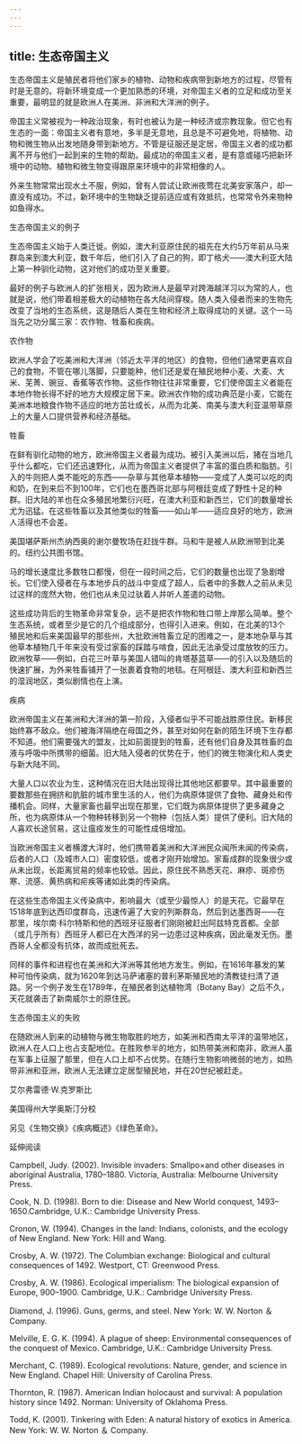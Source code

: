 ```yaml
---
---
---
```

title: 生态帝国主义
---




生态帝国主义是殖民者将他们家乡的植物、动物和疾病带到新地方的过程，尽管有时是无意的。将新环境变成一个更加熟悉的环境，对帝国主义者的立足和成功至关重要，最明显的就是欧洲人在美洲、非洲和大洋洲的例子。

帝国主义常被视为一种政治现象，有时也被认为是一种经济或宗教现象。但它也有生态的一面：帝国主义者有意地，多半是无意地，且总是不可避免地，将植物、动物和微生物从出发地随身带到新地方。不管是征服还是定居，帝国主义者的成功都离不开与他们一起到来的生物的帮助。最成功的帝国主义者，是有意或碰巧把新环境中的动物、植物和微生物变得跟原来环境中的非常相像的人。

外来生物常常出现水土不服，例如，曾有人尝试让欧洲夜莺在北美安家落户，却一直没有成功。不过，新环境中的生物缺乏提前适应或有效抵抗，也常常令外来物种如鱼得水。





生态帝国主义的例子


生态帝国主义始于人类迁徙。例如，澳大利亚原住民的祖先在大约5万年前从马来群岛来到澳大利亚，数千年后，他们引入了自己的狗，即丁格犬——澳大利亚大陆上第一种驯化动物，这对他们的成功至关重要。

最好的例子与欧洲人的扩张相关，因为欧洲人是最早对跨海越洋习以为常的人，也就是说，他们带着相差极大的动植物在各大陆间穿梭。随人类入侵者而来的生物先改变了当地的生态系统，这是随后人类在生物和经济上取得成功的关键。这个一马当先之功分属三家：农作物、牲畜和疾病。





农作物


欧洲人学会了吃美洲和大洋洲（邻近太平洋的地区）的食物，但他们通常更喜欢自己的食物，不管在哪儿落脚，只要能种，他们还是爱在殖民地种小麦、大麦、大米、芜菁、豌豆、香蕉等农作物。这些作物往往非常重要，它们使帝国主义者能在本地作物长得不好的地方大规模定居下来。欧洲农作物的成功典范是小麦，它能在美洲本地粮食作物不适应的地方茁壮成长，从而为北美、南美与澳大利亚温带草原上的大量人口提供营养和经济基础。





牲畜


在鲜有驯化动物的地方，欧洲帝国主义者最为成功。被引入美洲以后，猪在当地几乎什么都吃，它们还迅速野化，从而为帝国主义者提供了丰富的蛋白质和脂肪。引入的牛则把人类不能吃的东西——杂草与其他草本植物——变成了人类可以吃的肉和奶，在到来后不到100年，它们也在墨西哥北部与阿根廷变成了野性十足的种群。旧大陆的羊也在众多殖民地繁衍兴旺，在澳大利亚和新西兰，它们的数量增长尤为迅猛。在这些牲畜以及其他类似的牲畜——如山羊——适应良好的地方，欧洲人活得也不会差。

美国堪萨斯州杰纳西奥的谢尔曼牧场在赶拢牛群。马和牛是被人从欧洲带到北美的。纽约公共图书馆。



马的增长速度比多数牲口都慢，但在一段时间之后，它们的数量也出现了急剧增长。它们使入侵者在与本地步兵的战斗中变成了超人，后者中的多数人之前从未见过这样的庞然大物，他们也从未见过驮着人并听人差遣的动物。

这些成功背后的生物革命非常复杂，远不是把农作物和牲口带上岸那么简单。整个生态系统，或者至少是它的几个组成部分，也得引入进来。例如，在北美的13个殖民地和后来美国最早的那些州，大批欧洲牲畜立足的困难之一，是本地杂草与其他草本植物几千年来没有受过家畜的踩踏与啃食，因此无法承受过度放牧的压力。欧洲牧草——例如，白花三叶草与美国人错叫的肯塔基蓝草——的引入以及随后的快速扩展，为外来牲畜铺开了一张裹着食物的地毯。在阿根廷、澳大利亚和新西兰的湿润地区，类似剧情也在上演。





疾病


欧洲帝国主义在美洲和大洋洲的第一阶段，入侵者似乎不可能战胜原住民。新移民始终寡不敌众。他们被海洋隔绝在母国之外，甚至对如何在新的陌生环境下生存都不知道。他们需要强大的盟友，比如前面提到的牲畜，还有他们自身及其牲畜的血液与呼吸中所携带的细菌。旧大陆入侵者的优势在于，他们的微生物演化和人类史与新大陆不同。

大量人口以农业为生，这种情况在旧大陆出现得比其他地区都要早。其中最重要的要数那些在拥挤和肮脏的城市里生活的人，他们为病原体提供了食物、藏身处和传播机会。同样，大量家畜也最早出现在那里，它们既为病原体提供了更多藏身之所，也为病原体从一个物种转移到另一个物种（包括人类）提供了便利。旧大陆的人喜欢长途贸易，这让瘟疫发生的可能性成倍增加。

当欧洲帝国主义者横渡大洋时，他们携带着美洲和大洋洲民众闻所未闻的传染病，后者的人口（及城市人口）密度较低，或者才刚开始增加。家畜成群的现象很少或从未出现，长距离贸易的频率也较低。因此，原住民不熟悉天花、麻疹、斑疹伤寒、流感、黄热病和疟疾等诸如此类的传染病。

在这些生态帝国主义传染病中，影响最大（或至少最惊人）的是天花。它最早在1518年底到达西印度群岛，迅速传遍了大安的列斯群岛，然后到达墨西哥——在那里，埃尔南·科尔特斯和他的西班牙征服者们刚刚被赶出阿兹特克首都。全部（或几乎所有）西班牙人都已在大西洋的另一边患过这种疾病，因此毫发无伤。墨西哥人全都没有抗体，故而成批死去。

同样的事件和进程也在美洲和大洋洲等其他地方发生。例如，在1616年暴发的某种可怕传染病，就为1620年到达马萨诸塞的普利茅斯殖民地的清教徒扫清了道路。另一个例子发生在1789年，在殖民者到达植物湾（Botany Bay）之后不久，天花就袭击了新南威尔士的原住民。





生态帝国主义的失败


在随欧洲人到来的动植物与微生物取胜的地方，如美洲和西南太平洋的温带地区，欧洲人在人口上也占支配地位。在胜败参半的地方，如热带美洲和南非，欧洲人虽在军事上征服了那里，但在人口上却不占优势。在随行生物影响微弱的地方，如热带非洲和亚洲，欧洲人无法建立定居型殖民地，并在20世纪被赶走。

艾尔弗雷德·W.克罗斯比

美国得州大学奥斯汀分校

另见《生物交换》《疾病概述》《绿色革命》。





延伸阅读


Campbell, Judy. (2002). Invisible invaders: Smallpo×and other diseases in aboriginal Australia, 1780–1880. Victoria, Australia: Melbourne University Press.

Cook, N. D. (1998). Born to die: Disease and New World conquest, 1493–1650.Cambridge, U.K.: Cambridge University Press.

Cronon, W. (1994). Changes in the land: Indians, colonists, and the ecology of New England. New York: Hill and Wang.

Crosby, A. W. (1972). The Columbian exchange: Biological and cultural consequences of 1492. Westport, CT: Greenwood Press.

Crosby, A. W. (1986). Ecological imperialism: The biological expansion of Europe, 900–1900. Cambridge, U.K.: Cambridge University Press.

Diamond, J. (1996). Guns, germs, and steel. New York: W. W. Norton ＆ Company.

Melville, E. G. K. (1994). A plague of sheep: Environmental consequences of the conquest of Mexico. Cambridge, U.K.: Cambridge University Press.

Merchant, C. (1989). Ecological revolutions: Nature, gender, and science in New England. Chapel Hill: University of Carolina Press.

Thornton, R. (1987). American Indian holocaust and survival: A population history since 1492. Norman: University of Oklahoma Press.

Todd, K. (2001). Tinkering with Eden: A natural history of exotics in America. New York: W. W. Norton ＆ Company.